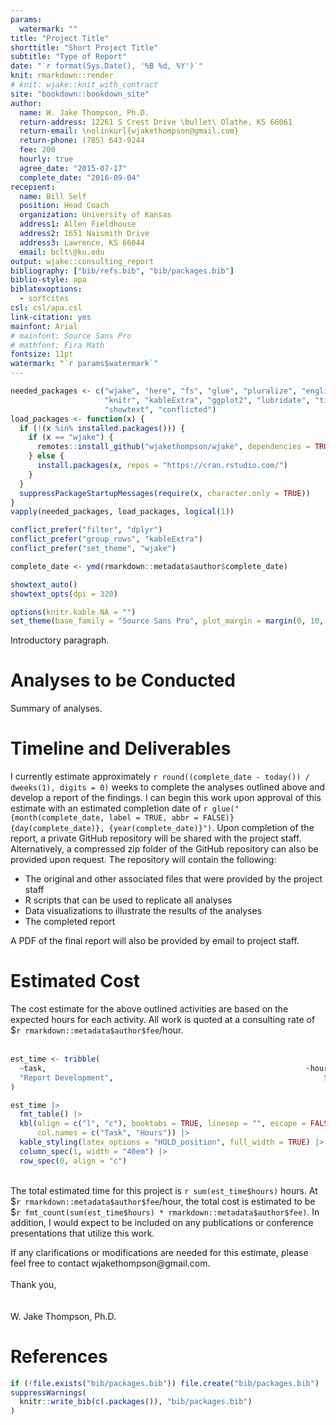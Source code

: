 ```yaml
---
params:
  watermark: ""
title: "Project Title"
shorttitle: "Short Project Title"
subtitle: "Type of Report"
date: "`r format(Sys.Date(), '%B %d, %Y')`"
knit: rmarkdown::render
# knit: wjake::knit_with_contract
site: "bookdown::bookdown_site"
author:
  name: W. Jake Thompson, Ph.D.
  return-address: 12261 S Crest Drive \bullet\ Olathe, KS 66061
  return-email: \nolinkurl{wjakethompson@gmail.com}
  return-phone: (785) 643-9244
  fee: 200
  hourly: true
  agree_date: "2015-07-17"
  complete_date: "2016-09-04"
recepient:
  name: Bill Self
  position: Head Coach
  organization: University of Kansas
  address1: Allen Fieldhouse
  address2: 1651 Naismith Drive
  address3: Lawrence, KS 66044
  email: bclt\@ku.edu
output: wjake::consulting_report
bibliography: ["bib/refs.bib", "bib/packages.bib"]
biblio-style: apa
biblatexoptions:
  - sortcites
csl: csl/apa.csl
link-citation: yes
mainfont: Arial
# mainfont: Source Sans Pro
# mathfont: Fira Math
fontsize: 11pt
watermark: "`r params$watermark`"
---
```


```r
needed_packages <- c("wjake", "here", "fs", "glue", "pluralize", "english",
                     "knitr", "kableExtra", "ggplot2", "lubridate", "tibble",
                     "showtext", "conflicted")
load_packages <- function(x) {
  if (!(x %in% installed.packages())) {
    if (x == "wjake") {
      remotes::install_github("wjakethompson/wjake", dependencies = TRUE)
    } else {
      install.packages(x, repos = "https://cran.rstudio.com/")
    }
  }
  suppressPackageStartupMessages(require(x, character.only = TRUE))
}
vapply(needed_packages, load_packages, logical(1))

conflict_prefer("filter", "dplyr")
conflict_prefer("group_rows", "kableExtra")
conflict_prefer("set_theme", "wjake")

complete_date <- ymd(rmarkdown::metadata$author$complete_date)

showtext_auto()
showtext_opts(dpi = 320)

options(knitr.kable.NA = "")
set_theme(base_family = "Source Sans Pro", plot_margin = margin(0, 10, 0, 10))
```

Introductory paragraph.

# Analyses to be Conducted

Summary of analyses.

# Timeline and Deliverables

I currently estimate approximately `r round((complete_date - today()) / dweeks(1), digits = 0)` weeks to complete the analyses outlined above and develop a report of the findings. I can begin this work upon approval of this estimate with an estimated completion date of `r glue("{month(complete_date, label = TRUE, abbr = FALSE)} {day(complete_date)}, {year(complete_date)}")`. Upon completion of the report, a private GitHub repository will be shared with the project staff. Alternatively, a compressed zip folder of the GitHub repository can also be provided upon request. The repository will contain the following:

* The original and other associated files that were provided by the project staff
* R scripts that can be used to replicate all analyses
* Data visualizations to illustrate the results of the analyses
* The completed report

A PDF of the final report will also be provided by email to project staff.

# Estimated Cost

The cost estimate for the above outlined activities are based on the expected hours for each activity. All work is quoted at a consulting rate of \$`r rmarkdown::metadata$author$fee`/hour.\
\

```r
est_time <- tribble(
  ~task,                                                          ~hours,
  "Report Development",                                               5L
)

est_time |>
  fmt_table() |>
  kbl(align = c("l", "c"), booktabs = TRUE, linesep = "", escape = FALSE,
      col.names = c("Task", "Hours")) |>
  kable_styling(latex_options = "HOLD_position", full_width = TRUE) |>
  column_spec(1, width = "40em") |>
  row_spec(0, align = "c")
```
\
The total estimated time for this project is `r sum(est_time$hours)` hours. At \$`r rmarkdown::metadata$author$fee`/hour, the total cost is estimated to be \$`r fmt_count(sum(est_time$hours) * rmarkdown::metadata$author$fee)`. In addition, I would expect to be included on any publications or conference presentations that utilize this work.

If any clarifications or modifications are needed for this estimate, please feel free to contact wjakethompson\@gmail.com.\
\
Thank you,\
\
\
W. Jake Thompson, Ph.D.

\newpage

# References

```r
if (!file.exists("bib/packages.bib")) file.create("bib/packages.bib")
suppressWarnings(
  knitr::write_bib(c(.packages()), "bib/packages.bib")
)
```

\printbibliography[heading=none]

\setlength{\parindent}{15pt}
\setlength{\leftskip}{0pt}
